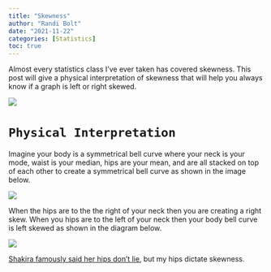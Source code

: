 ```yaml
---
title: "Skewness"
author: "Randi Bolt"
date: "2021-11-22"
categories: [Statistics]
toc: true
---
```


Almost every statistics class I've ever taken has covered skewness. This post will give a physical interpretation of skewness that will help you always know if a graph is left or right skewed. 

![](../../00_img/skewness.png)

# `Physical Interpretation`

Imagine your body is a symmetrical bell curve where your neck is your mode, waist is your median, hips are your mean, and are all stacked on top of each other to create a symmetrical bell curve as shown in the image below. 

![](../../00_img/body-bell-curve.png)

When the hips are to the the right of your neck then you are creating a right skew. When you hips are to the left of your neck then your body bell curve is left skewed as shown in the diagram below. 

![](../../00_img/body-skew.png)

[Shakira famously said her hips don't lie](https://youtu.be/DUT5rEU6pqM), but my hips dictate skewness. 
